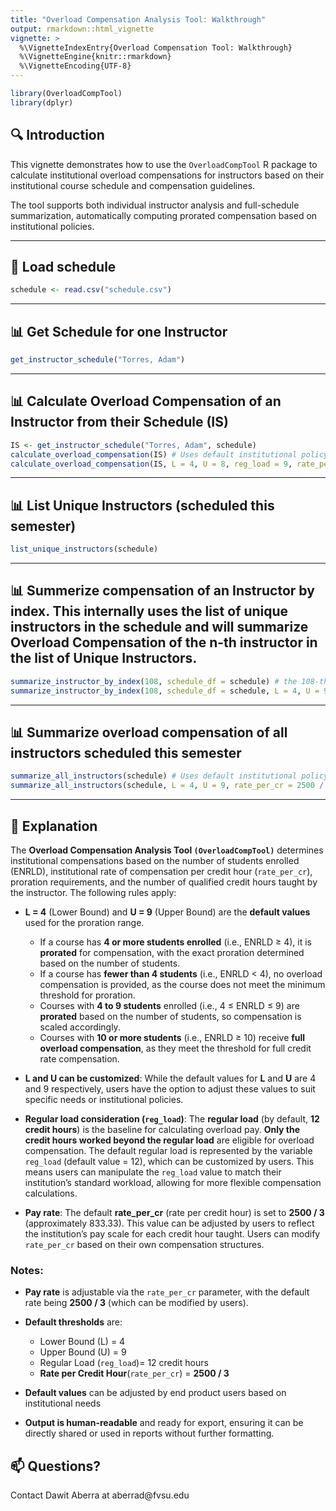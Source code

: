 ```yaml
---
title: "Overload Compensation Analysis Tool: Walkthrough"
output: rmarkdown::html_vignette
vignette: >
  %\VignetteIndexEntry{Overload Compensation Tool: Walkthrough}
  %\VignetteEngine{knitr::rmarkdown}
  %\VignetteEncoding{UTF-8}
---
```


```r
library(OverloadCompTool)
library(dplyr)
````

## 🔍 Introduction

This vignette demonstrates how to use the `OverloadCompTool` R package to calculate institutional overload compensations for instructors based on their institutional course schedule and compensation guidelines.

The tool supports both individual instructor analysis and full-schedule summarization, automatically computing prorated compensation based on institutional policies.

---


## 🏫 Load schedule

```r
schedule <- read.csv("schedule.csv")
```

---

## 📊 Get Schedule for one Instructor

```r
get_instructor_schedule("Torres, Adam")
```

---

## 📊 Calculate Overload Compensation of an Instructor from their Schedule (IS)

```r
IS <- get_instructor_schedule("Torres, Adam", schedule)
calculate_overload_compensation(IS) # Uses default institutional policy
calculate_overload_compensation(IS, L = 4, U = 8, reg_load = 9, rate_per_cr = 5000 / 3) # Uses user-defined institutional policy

```


---

## 📊 List Unique Instructors (scheduled this semester)

```r
list_unique_instructors(schedule)

```

---

## 📊 Summerize compensation of an Instructor by index. This internally uses the list of unique instructors in the schedule and will summarize Overload Compensation of the n-th instructor in the list of Unique Instructors.

```r
summarize_instructor_by_index(108, schedule_df = schedule) # the 108-th Instructor compensation summary using default policy
summarize_instructor_by_index(108, schedule_df = schedule, L = 4, U = 9, rate_per_cr = 2500 / 3, reg_load = 12) # Applies user-inputted institutional policy

```

---

## 📊 Summarize overload compensation of all instructors scheduled this semester

```r
summarize_all_instructors(schedule) # Uses default institutional policy
summarize_all_instructors(schedule, L = 4, U = 9, rate_per_cr = 2500 / 3, reg_load = 12) # Applies user-inputted institutional policy

```

---

## 📝 Explanation

The **Overload Compensation Analysis Tool `(OverloadCompTool)`** determines institutional compensations based on the number of students enrolled (ENRLD), institutional rate of compensation per credit hour (`rate_per_cr`), proration requirements, and the number of qualified credit hours taught by the instructor. The following rules apply:

* **L = 4** (Lower Bound) and **U = 9** (Upper Bound) are the **default values** used for the proration range.

  * If a course has **4 or more students enrolled** (i.e., ENRLD ≥ 4), it is **prorated** for compensation, with the exact proration determined based on the number of students.
  * If a course has **fewer than 4 students** (i.e., ENRLD < 4), no overload compensation is provided, as the course does not meet the minimum threshold for proration.
  * Courses with **4 to 9 students** enrolled (i.e., 4 ≤ ENRLD ≤ 9) are **prorated** based on the number of students, so compensation is scaled accordingly.
  * Courses with **10 or more students** (i.e., ENRLD ≥ 10) receive **full overload compensation**, as they meet the threshold for full credit rate compensation.

* **L and U can be customized**:
  While the default values for **L** and **U** are 4 and 9 respectively, users have the option to adjust these values to suit specific needs or institutional policies.

* **Regular load consideration (`reg_load`)**:
  The **regular load** (by default, **12 credit hours**) is the baseline for calculating overload pay. **Only the credit hours worked beyond the regular load** are eligible for overload compensation. The default regular load is represented by the variable `reg_load` (default value = 12), which can be customized by users. This means users can manipulate the `reg_load` value to match their institution’s standard workload, allowing for more flexible compensation calculations.

* **Pay rate**:
  The default **rate\_per\_cr** (rate per credit hour) is set to **2500 / 3** (approximately 833.33). This value can be adjusted by users to reflect the institution's pay scale for each credit hour taught. Users can modify `rate_per_cr` based on their own compensation structures.

### Notes:

* **Pay rate** is adjustable via the `rate_per_cr` parameter, with the default rate being **2500 / 3** (which can be modified by users).
* **Default thresholds** are:

  * Lower Bound (L) = 4
  * Upper Bound (U) = 9
  * Regular Load (`reg_load`)= 12 credit hours
  * **Rate per Credit Hour**(`rate_per_cr`) = **2500 / 3** 
* **Default values** can be adjusted by end product users based on institutional needs
* **Output is human-readable** and ready for export, ensuring it can be directly shared or used in reports without further formatting.


## 📫 Questions?

Contact Dawit Aberra at aberrad@fvsu.edu
